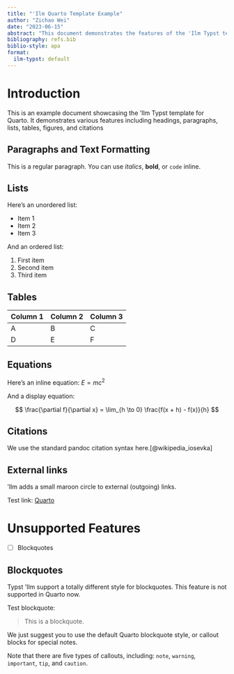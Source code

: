 ```yaml
---
title: "'Ilm Quarto Template Example"
author: "Zichao Wei"
date: "2023-06-15"
abstract: "This document demonstrates the features of the 'Ilm Typst template for Quarto."
bibliography: refs.bib
biblio-style: apa
format:
  ilm-typst: default
---
```


# Introduction

This is an example document showcasing the 'Ilm Typst template for Quarto. It demonstrates various features including headings, paragraphs, lists, tables, figures, and citations

## Paragraphs and Text Formatting

This is a regular paragraph. You can use *italics*, **bold**, or `code` inline.

## Lists

Here's an unordered list:

- Item 1
- Item 2
- Item 3

And an ordered list:

1. First item
2. Second item
3. Third item

## Tables

| Column 1 | Column 2 | Column 3 |
|----------|----------|----------|
| A        | B        | C        |
| D        | E        | F        |

## Equations

Here's an inline equation: $E = mc^2$

And a display equation:

$$
\frac{\partial f}{\partial x} = \lim_{h \to 0} \frac{f(x + h) - f(x)}{h}
$$

## Citations

We use the standard pandoc citation syntax here.[@wikipedia_iosevka]

## External links

'Ilm adds a small maroon circle to external (outgoing) links.

Test link: [Quarto](https://quarto.org)

# Unsupported Features

- [ ] Blockquotes


## Blockquotes

Typst 'Ilm support a totally different style for blockquotes. This feature is not supported in Quarto now.

Test blockquote:

> This is a blockquote.

We just suggest you to use the default Quarto blockquote style, or callout blocks for special notes.

::: {.callout-note}
Note that there are five types of callouts, including:
`note`, `warning`, `important`, `tip`, and `caution`.
:::
